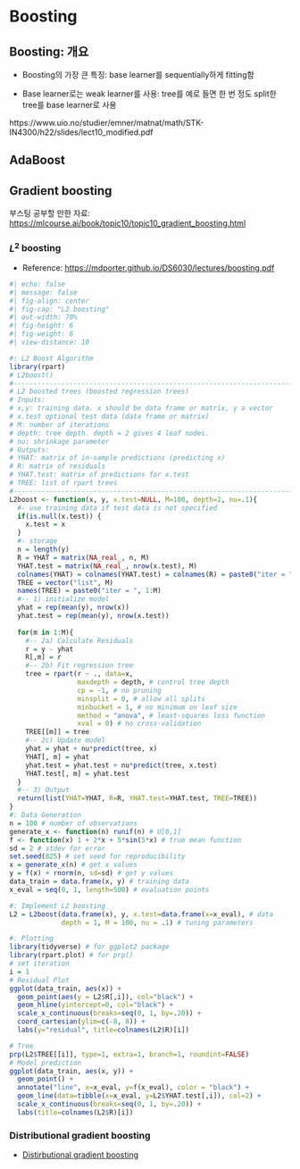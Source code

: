 # Boosting

## Boosting: 개요

-   Boosting의 가장 큰 특징: base learner를 sequentially하게 fitting함

-   Base learner로는 weak learner를 사용: tree를 예로 들면 한 번 정도 split한 tree를 base learner로 사용

https://www.uio.no/studier/emner/matnat/math/STK-IN4300/h22/slides/lect10_modified.pdf

## AdaBoost

## Gradient boosting

부스팅 공부할 만한 자료: <https://mlcourse.ai/book/topic10/topic10_gradient_boosting.html>

### $L^2$ boosting

-   Reference: <https://mdporter.github.io/DS6030/lectures/boosting.pdf>

```r
#| echo: false
#| message: false
#| fig-align: center
#| fig-cap: "L2 boosting"
#| out-width: 70%
#| fig-height: 6
#| fig-weight: 6
#| view-distance: 10

#: L2 Boost Algorithm
library(rpart)
# L2boost()
#------------------------------------------------------------------------------#
# L2 boosted trees (boosted regression trees)
# Inputs:
# x,y: training data. x should be data frame or matrix, y a vector
# x.test optional test data (data frame or matrix)
# M: number of iterations
# depth: tree depth. depth = 2 gives 4 leaf nodes.
# nu: shrinkage parameter
# Outputs:
# YHAT: matrix of in-sample predictions (predicting x)
# R: matrix of residuals
# YHAT.test: matrix of predictions for x.test
# TREE: list of rpart trees
#------------------------------------------------------------------------------#
L2boost <- function(x, y, x.test=NULL, M=100, depth=2, nu=.1){
  #- use training data if test data is not specified
  if(is.null(x.test)) {
    x.test = x
  }
  #- storage
  n = length(y)
  R = YHAT = matrix(NA_real_, n, M)
  YHAT.test = matrix(NA_real_, nrow(x.test), M)
  colnames(YHAT) = colnames(YHAT.test) = colnames(R) = paste0("iter = ", 1:M)
  TREE = vector("list", M)
  names(TREE) = paste0("iter = ", 1:M)
  #-- 1) initialize model
  yhat = rep(mean(y), nrow(x))
  yhat.test = rep(mean(y), nrow(x.test))
  
  for(m in 1:M){
    #-- 2a) Calculate Residuals
    r = y - yhat
    R[,m] = r
    #-- 2b) Fit regression tree
    tree = rpart(r ~ ., data=x,
                 maxdepth = depth, # control tree depth
                 cp = -1, # no pruning
                 minsplit = 0, # allow all splits
                 minbucket = 1, # no minimum on leaf size
                 method = "anova", # least-squares loss function
                 xval = 0) # no cross-validation
    TREE[[m]] = tree
    #-- 2c) Update model
    yhat = yhat + nu*predict(tree, x)
    YHAT[, m] = yhat
    yhat.test = yhat.test + nu*predict(tree, x.test)
    YHAT.test[, m] = yhat.test
  }
  #-- 3) Output
  return(list(YHAT=YHAT, R=R, YHAT.test=YHAT.test, TREE=TREE))
}
#: Data Generation
n = 100 # number of observations
generate_x <- function(n) runif(n) # U[0,1]
f <- function(x) 1 + 2*x + 5*sin(5*x) # true mean function
sd = 2 # stdev for error
set.seed(825) # set seed for reproducibility
x = generate_x(n) # get x values
y = f(x) + rnorm(n, sd=sd) # get y values
data_train = data.frame(x, y) # training data
x_eval = seq(0, 1, length=500) # evaluation points

#: Implement L2 boosting
L2 = L2boost(data.frame(x), y, x.test=data.frame(x=x_eval), # data
             depth = 1, M = 100, nu = .1) # tuning parameters

#: Plotting
library(tidyverse) # for ggplot2 package
library(rpart.plot) # for prp()
# set iteration
i = 1
# Residual Plot
ggplot(data_train, aes(x)) +
  geom_point(aes(y = L2$R[,i]), col="black") +
  geom_hline(yintercept=0, col="black") +
  scale_x_continuous(breaks=seq(0, 1, by=.20)) +
  coord_cartesian(ylim=c(-8, 8)) +
  labs(y="residual", title=colnames(L2$R)[i])

# Tree
prp(L2$TREE[[i]], type=1, extra=1, branch=1, roundint=FALSE)
# Model prediction
ggplot(data_train, aes(x, y)) +
  geom_point() +
  annotate("line", x=x_eval, y=f(x_eval), color = "black") +
  geom_line(data=tibble(x=x_eval, y=L2$YHAT.test[,i]), col=2) +
  scale_x_continuous(breaks=seq(0, 1, by=.20)) +
  labs(title=colnames(L2$R)[i])

```

### Distributional gradient boosting

-   [Distirbutional gradient boosting](https://ar5iv.labs.arxiv.org/html/2204.00778)
